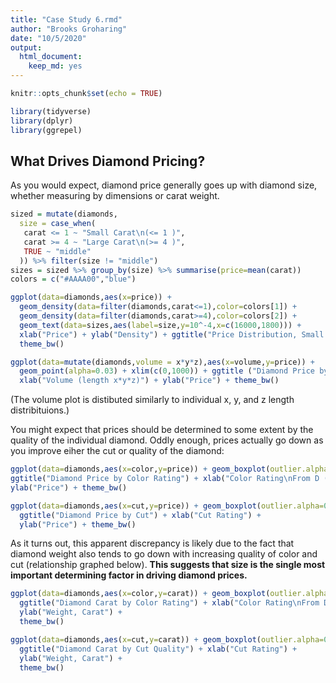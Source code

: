 ```yaml
---
title: "Case Study 6.rmd"
author: "Brooks Groharing"
date: "10/5/2020"
output: 
  html_document: 
    keep_md: yes
---
```


```r
knitr::opts_chunk$set(echo = TRUE)

library(tidyverse)
library(dplyr)
library(ggrepel)
```

## What Drives Diamond Pricing?

As you would expect, diamond price generally goes up with diamond size, whether measuring by dimensions or carat weight.
```r
sized = mutate(diamonds,
  size = case_when(
   carat <= 1 ~ "Small Carat\n(<= 1 )",
   carat >= 4 ~ "Large Carat\n(>= 4 )",
   TRUE ~ "middle"
  )) %>% filter(size != "middle")
sizes = sized %>% group_by(size) %>% summarise(price=mean(carat))
colors = c("#AAAA00","blue")

ggplot(data=diamonds,aes(x=price)) + 
  geom_density(data=filter(diamonds,carat<=1),color=colors[1]) + 
  geom_density(data=filter(diamonds,carat>=4),color=colors[2]) +
  geom_text(data=sizes,aes(label=size,y=10^-4,x=c(16000,1800))) +
  xlab("Price") + ylab("Density") + ggtitle("Price Distribution, Small vs. Large Diamonds") +
  theme_bw()

ggplot(data=mutate(diamonds,volume = x*y*z),aes(x=volume,y=price)) +
  geom_point(alpha=0.03) + xlim(c(0,1000)) + ggtitle ("Diamond Price by Volume") +
  xlab("Volume (length x*y*z)") + ylab("Price") + theme_bw()

```

(The volume plot is distibuted similarly to individual x, y, and z length distribituions.)


You might expect that prices should be determined to some extent by the quality of the individual diamond. Oddly enough, prices actually go down as you improve eiher the cut or quality of the diamond:

```r
ggplot(data=diamonds,aes(x=color,y=price)) + geom_boxplot(outlier.alpha=0.03) +
ggtitle("Diamond Price by Color Rating") + xlab("Color Rating\nFrom D (best) to J (worst)") +
ylab("Price") + theme_bw() 

ggplot(data=diamonds,aes(x=cut,y=price)) + geom_boxplot(outlier.alpha=0.03) +
  ggtitle("Diamond Price by Cut") + xlab("Cut Rating") +
  ylab("Price") + theme_bw() 
```


As it turns out, this apparent discrepancy is likely due to the fact that diamond weight also tends to go down with increasing quality of color and cut (relationship graphed below). **This suggests that size is the single most important determining factor in driving diamond prices.**


```r
ggplot(data=diamonds,aes(x=color,y=carat)) + geom_boxplot(outlier.alpha=0.03) +
  ggtitle("Diamond Carat by Color Rating") + xlab("Color Rating\nFrom D (best) to J (worst)") +
  ylab("Weight, Carat") +
  theme_bw()

ggplot(data=diamonds,aes(x=cut,y=carat)) + geom_boxplot(outlier.alpha=0.03) +
  ggtitle("Diamond Carat by Cut Quality") + xlab("Cut Rating") +
  ylab("Weight, Carat") +
  theme_bw()
```
